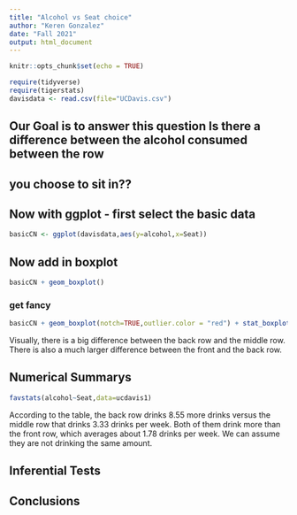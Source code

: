 ```yaml
---
title: "Alcohol vs Seat choice"
author: "Keren Gonzalez"
date: "Fall 2021"
output: html_document
---
```


```r
knitr::opts_chunk$set(echo = TRUE)
```

```r
require(tidyverse)
require(tigerstats)
davisdata <- read.csv(file="UCDavis.csv")
```
## Our Goal is to answer this question Is there a difference between the alcohol consumed between the row
## you choose to sit in??


## Now with ggplot - first select the basic data

```r
basicCN <- ggplot(davisdata,aes(y=alcohol,x=Seat))
```
## Now add in boxplot

```r
basicCN + geom_boxplot()
```
  
  
### get fancy  

```r
basicCN + geom_boxplot(notch=TRUE,outlier.color = "red") + stat_boxplot(geom ='errorbar') + labs(title="Fancy notch boxplot \n with 2 lines")
```

Visually, there is a big difference between the back row and the middle row. There is also a much larger difference between the front and the back row.

## Numerical Summarys 

```r
favstats(alcohol~Seat,data=ucdavis1)
```

According to the table, the back row drinks 8.55 more drinks versus the middle row that drinks 3.33 drinks per week. Both of them drink more than the front row, which averages about 1.78 drinks per week. We can assume they are not drinking the same amount.

## Inferential Tests

## Conclusions


